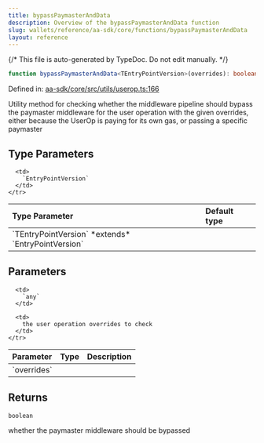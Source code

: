 ```yaml
---
title: bypassPaymasterAndData
description: Overview of the bypassPaymasterAndData function
slug: wallets/reference/aa-sdk/core/functions/bypassPaymasterAndData
layout: reference
---
```


{/* This file is auto-generated by TypeDoc. Do not edit manually. */}

```ts
function bypassPaymasterAndData<TEntryPointVersion>(overrides): boolean;
```

Defined in: [aa-sdk/core/src/utils/userop.ts:166](https://github.com/alchemyplatform/aa-sdk/blob/ad165355d980f9a16dd388088895bfc851df8656/aa-sdk/core/src/utils/userop.ts#L166)

Utility method for checking whether the middleware pipeline should
bypass the paymaster middleware for the user operation with the given overrides,
either because the UserOp is paying for its own gas, or passing a specific paymaster

## Type Parameters

<table>
  <thead>
    <tr>
      <th align="left">Type Parameter</th>
      <th align="left">Default type</th>
    </tr>
  </thead>

  <tbody>
    <tr>
      <td>
        `TEntryPointVersion` *extends* `EntryPointVersion`
      </td>

      <td>
        `EntryPointVersion`
      </td>
    </tr>

  </tbody>
</table>

## Parameters

<table>
  <thead>
    <tr>
      <th align="left">Parameter</th>
      <th align="left">Type</th>
      <th align="left">Description</th>
    </tr>
  </thead>

  <tbody>
    <tr>
      <td>
        `overrides`
      </td>

      <td>
        `any`
      </td>

      <td>
        the user operation overrides to check
      </td>
    </tr>

  </tbody>
</table>

## Returns

`boolean`

whether the paymaster middleware should be bypassed

